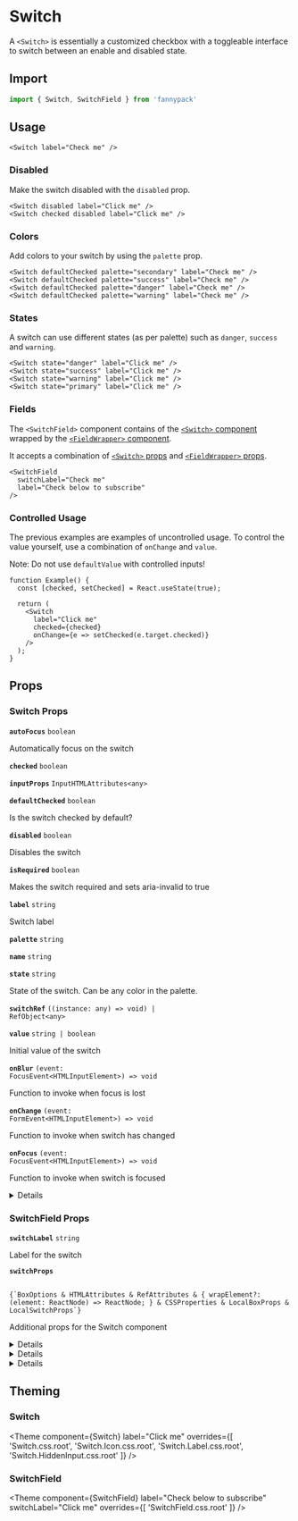 
# Switch

A `<Switch>` is essentially a customized checkbox with a toggleable interface to switch between an enable and disabled state.

## Import

```jsx
import { Switch, SwitchField } from 'fannypack'
```

## Usage

```jsx-live
<Switch label="Check me" />
```

### Disabled

Make the switch disabled with the `disabled` prop.

```jsx-live
<Switch disabled label="Click me" />
<Switch checked disabled label="Click me" />
```

### Colors

Add colors to your switch by using the `palette` prop.

```jsx-live
<Switch defaultChecked palette="secondary" label="Check me" />
<Switch defaultChecked palette="success" label="Check me" />
<Switch defaultChecked palette="danger" label="Check me" />
<Switch defaultChecked palette="warning" label="Check me" />
```

### States

A switch can use different states (as per palette) such as `danger`, `success` and `warning`.

```jsx-live
<Switch state="danger" label="Click me" />
<Switch state="success" label="Click me" />
<Switch state="warning" label="Click me" />
<Switch state="primary" label="Click me" />
```

### Fields

The `<SwitchField>` component contains of the [`<Switch>` component](#input) wrapped by the [`<FieldWrapper>` component](/form/fieldwrapper).

It accepts a combination of [`<Switch>` props](/form/switch/#props) and [`<FieldWrapper>` props](/form/field-wrapper/#props).

```jsx-live
<SwitchField
  switchLabel="Check me"
  label="Check below to subscribe"
/>
```

### Controlled Usage

The previous examples are examples of uncontrolled usage. To control the value yourself, use a combination of `onChange` and `value`.

Note: Do not use `defaultValue` with controlled inputs!

```function-live
function Example() {
  const [checked, setChecked] = React.useState(true);

  return (
    <Switch
      label="Click me"
      checked={checked}
      onChange={e => setChecked(e.target.checked)}
    />
  );
}
```

## Props

### Switch Props

<!-- Automatically generated -->

**<Code marginRight="major-1">autoFocus</Code>** <Code fontSize="150" palette="primary">boolean</Code> 

Automatically focus on the switch

<Box marginBottom="major-4" />

**<Code marginRight="major-1">checked</Code>** <Code fontSize="150" palette="primary">boolean</Code> 

<Box marginBottom="major-4" />

**<Code marginRight="major-1">inputProps</Code>** <Code fontSize="150" palette="primary">InputHTMLAttributes&#60;any&#62;</Code> 

<Box marginBottom="major-4" />

**<Code marginRight="major-1">defaultChecked</Code>** <Code fontSize="150" palette="primary">boolean</Code> 

Is the switch checked by default?

<Box marginBottom="major-4" />

**<Code marginRight="major-1">disabled</Code>** <Code fontSize="150" palette="primary">boolean</Code> 

Disables the switch

<Box marginBottom="major-4" />

**<Code marginRight="major-1">isRequired</Code>** <Code fontSize="150" palette="primary">boolean</Code> 

Makes the switch required and sets aria-invalid to true

<Box marginBottom="major-4" />

**<Code marginRight="major-1">label</Code>** <Code fontSize="150" palette="primary">string</Code> 

Switch label

<Box marginBottom="major-4" />

**<Code marginRight="major-1">palette</Code>** <Code fontSize="150" palette="primary">string</Code> 

<Box marginBottom="major-4" />

**<Code marginRight="major-1">name</Code>** <Code fontSize="150" palette="primary">string</Code> 

<Box marginBottom="major-4" />

**<Code marginRight="major-1">state</Code>** <Code fontSize="150" palette="primary">string</Code> 

State of the switch. Can be any color in the palette.

<Box marginBottom="major-4" />

**<Code marginRight="major-1">switchRef</Code>** <Code fontSize="150" palette="primary">((instance: any) =&#62; void) | RefObject&#60;any&#62;</Code> 

<Box marginBottom="major-4" />

**<Code marginRight="major-1">value</Code>** <Code fontSize="150" palette="primary">string | boolean</Code> 

Initial value of the switch

<Box marginBottom="major-4" />

**<Code marginRight="major-1">onBlur</Code>** <Code fontSize="150" palette="primary">(event: FocusEvent&#60;HTMLInputElement&#62;) =&#62; void</Code> 

Function to invoke when focus is lost

<Box marginBottom="major-4" />

**<Code marginRight="major-1">onChange</Code>** <Code fontSize="150" palette="primary">(event: FormEvent&#60;HTMLInputElement&#62;) =&#62; void</Code> 

Function to invoke when switch has changed

<Box marginBottom="major-4" />

**<Code marginRight="major-1">onFocus</Code>** <Code fontSize="150" palette="primary">(event: FocusEvent&#60;HTMLInputElement&#62;) =&#62; void</Code> 

Function to invoke when switch is focused

<Box marginBottom="major-4" />

<details><Box use="summary" marginBottom="major-2">Inherits <code><strong>Box</strong></code> props</Box>

**<Code marginRight="major-1">use</Code>**  

<Code isBlock palette="primary" fontSize="150" padding="minor-1" marginBottom="major-2">
{`string
  | (ComponentClass<any, any> & { useProps: any; })
  | (FunctionComponent<any> & { useProps: any; })`}
</Code>

<Box marginBottom="major-4" />

**<Code marginRight="major-1">className</Code>** <Code fontSize="150" palette="primary">string</Code> 

<Box marginBottom="major-4" />

**<Code marginRight="major-1">children</Code>**  

<Code isBlock palette="primary" fontSize="150" padding="minor-1" marginBottom="major-2">
{`string
  | number
  | boolean
  | {}
  | ReactElement<any, string
  | ((props: any) => ReactElement<any, string
  | ...
  | (new (props: any) => Component<any, any, any>)>)
  | (new (props: any) => Component<any, any, any>)>
  | ReactNodeArray
  | ReactPortal
  | ((props: BoxProps) => ReactNode)`}
</Code>

<Box marginBottom="major-4" />

**<Code marginRight="major-1">altitude</Code>** <Code fontSize="150" palette="primary">string</Code> 

<Box marginBottom="major-4" />

**<Code marginRight="major-1">variant</Code>** <Code fontSize="150" palette="primary">string</Code> 

<Box marginBottom="major-4" />

**<Code marginRight="major-1">colorMode</Code>** <Code fontSize="150" palette="primary">string</Code> 

<Box marginBottom="major-4" />

**<Code marginRight="major-1">overrides</Code>**  

<Code isBlock palette="primary" fontSize="150" padding="minor-1" marginBottom="major-2">
{`{
  altitudes?: AltitudesThemeConfig;
  borders?: BordersThemeConfig;
  borderRadii?: BorderRadiiThemeConfig;
  breakpoints?: BreakpointsThemeConfig;
  fonts?: FontsThemeConfig;
  fontSizes?: FontSizeThemeConfig;
  ... 84 more ...;
  Template?: TemplateThemeConfig;
}`}
</Code>

<Box marginBottom="major-4" />

**<Code marginRight="major-1">elementRef</Code>** <Code fontSize="150" palette="primary">((instance: any) =&#62; void) | RefObject&#60;any&#62;</Code> 

<Box marginBottom="major-4" />

**<Code marginRight="major-1">themeKey</Code>** <Code fontSize="150" palette="primary">string</Code> 

<Box marginBottom="major-4" />

</details>
            

### SwitchField Props

<!-- Automatically generated -->

**<Code marginRight="major-1">switchLabel</Code>** <Code fontSize="150" palette="primary">string</Code> 

Label for the switch

<Box marginBottom="major-4" />

**<Code marginRight="major-1">switchProps</Code>**  

<Code isBlock palette="primary" fontSize="150" padding="minor-1" marginBottom="major-2">
{`BoxOptions & HTMLAttributes<any> & RefAttributes<any> & { wrapElement?: (element: ReactNode) => ReactNode; } & CSSProperties & LocalBoxProps & LocalSwitchProps`}
</Code>

Additional props for the Switch component

<Box marginBottom="major-4" />

<details><Box use="summary" marginBottom="major-2">Inherits <code><strong>Switch</strong></code> props</Box>

**<Code marginRight="major-1">autoFocus</Code>** <Code fontSize="150" palette="primary">boolean</Code> 

Automatically focus on the switch

<Box marginBottom="major-4" />

**<Code marginRight="major-1">checked</Code>** <Code fontSize="150" palette="primary">boolean</Code> 

<Box marginBottom="major-4" />

**<Code marginRight="major-1">inputProps</Code>** <Code fontSize="150" palette="primary">InputHTMLAttributes&#60;any&#62;</Code> 

<Box marginBottom="major-4" />

**<Code marginRight="major-1">defaultChecked</Code>** <Code fontSize="150" palette="primary">boolean</Code> 

Is the switch checked by default?

<Box marginBottom="major-4" />

**<Code marginRight="major-1">disabled</Code>** <Code fontSize="150" palette="primary">boolean</Code> 

Disables the switch

<Box marginBottom="major-4" />

**<Code marginRight="major-1">isRequired</Code>** <Code fontSize="150" palette="primary">boolean</Code> 

Makes the switch required and sets aria-invalid to true

<Box marginBottom="major-4" />

**<Code marginRight="major-1">label</Code>** <Code fontSize="150" palette="primary">string</Code> 

Switch label

<Box marginBottom="major-4" />

**<Code marginRight="major-1">palette</Code>** <Code fontSize="150" palette="primary">string</Code> 

<Box marginBottom="major-4" />

**<Code marginRight="major-1">name</Code>** <Code fontSize="150" palette="primary">string</Code> 

<Box marginBottom="major-4" />

**<Code marginRight="major-1">state</Code>** <Code fontSize="150" palette="primary">string</Code> 

State of the switch. Can be any color in the palette.

<Box marginBottom="major-4" />

**<Code marginRight="major-1">switchRef</Code>** <Code fontSize="150" palette="primary">((instance: any) =&#62; void) | RefObject&#60;any&#62;</Code> 

<Box marginBottom="major-4" />

**<Code marginRight="major-1">value</Code>** <Code fontSize="150" palette="primary">string | boolean</Code> 

Initial value of the switch

<Box marginBottom="major-4" />

**<Code marginRight="major-1">onBlur</Code>** <Code fontSize="150" palette="primary">(event: FocusEvent&#60;HTMLInputElement&#62;) =&#62; void</Code> 

Function to invoke when focus is lost

<Box marginBottom="major-4" />

**<Code marginRight="major-1">onChange</Code>** <Code fontSize="150" palette="primary">(event: FormEvent&#60;HTMLInputElement&#62;) =&#62; void</Code> 

Function to invoke when switch has changed

<Box marginBottom="major-4" />

**<Code marginRight="major-1">onFocus</Code>** <Code fontSize="150" palette="primary">(event: FocusEvent&#60;HTMLInputElement&#62;) =&#62; void</Code> 

Function to invoke when switch is focused

<Box marginBottom="major-4" />

</details>
            

<details><Box use="summary" marginBottom="major-2">Inherits <code><strong>Box</strong></code> props</Box>

**<Code marginRight="major-1">use</Code>**  

<Code isBlock palette="primary" fontSize="150" padding="minor-1" marginBottom="major-2">
{`string
  | (ComponentClass<any, any> & { useProps: any; })
  | (FunctionComponent<any> & { useProps: any; })`}
</Code>

<Box marginBottom="major-4" />

**<Code marginRight="major-1">className</Code>** <Code fontSize="150" palette="primary">string</Code> 

<Box marginBottom="major-4" />

**<Code marginRight="major-1">children</Code>**  

<Code isBlock palette="primary" fontSize="150" padding="minor-1" marginBottom="major-2">
{`string
  | number
  | boolean
  | {}
  | ReactElement<any, string
  | ((props: any) => ReactElement<any, string
  | ...
  | (new (props: any) => Component<any, any, any>)>)
  | (new (props: any) => Component<any, any, any>)>
  | ReactNodeArray
  | ReactPortal
  | ((props: BoxProps) => ReactNode)`}
</Code>

<Box marginBottom="major-4" />

**<Code marginRight="major-1">altitude</Code>** <Code fontSize="150" palette="primary">string</Code> 

<Box marginBottom="major-4" />

**<Code marginRight="major-1">variant</Code>** <Code fontSize="150" palette="primary">string</Code> 

<Box marginBottom="major-4" />

**<Code marginRight="major-1">colorMode</Code>** <Code fontSize="150" palette="primary">string</Code> 

<Box marginBottom="major-4" />

**<Code marginRight="major-1">overrides</Code>**  

<Code isBlock palette="primary" fontSize="150" padding="minor-1" marginBottom="major-2">
{`{
  altitudes?: AltitudesThemeConfig;
  borders?: BordersThemeConfig;
  borderRadii?: BorderRadiiThemeConfig;
  breakpoints?: BreakpointsThemeConfig;
  fonts?: FontsThemeConfig;
  fontSizes?: FontSizeThemeConfig;
  ... 84 more ...;
  Template?: TemplateThemeConfig;
}`}
</Code>

<Box marginBottom="major-4" />

**<Code marginRight="major-1">elementRef</Code>** <Code fontSize="150" palette="primary">((instance: any) =&#62; void) | RefObject&#60;any&#62;</Code> 

<Box marginBottom="major-4" />

**<Code marginRight="major-1">themeKey</Code>** <Code fontSize="150" palette="primary">string</Code> 

<Box marginBottom="major-4" />

</details>
            

<details><Box use="summary" marginBottom="major-2">Inherits <code><strong>FieldWrapper</strong></code> props</Box>

**<Code marginRight="major-1">description</Code>**  

<Code isBlock palette="primary" fontSize="150" padding="minor-1" marginBottom="major-2">
{`string
  | ReactElement<any, string
  | ((props: any) => ReactElement<any, string
  | ...
  | (new (props: any) => Component<any, any, any>)>)
  | (new (props: any) => Component<any, any, any>)>`}
</Code>

<Box marginBottom="major-4" />

**<Code marginRight="major-1">hint</Code>**  

<Code isBlock palette="primary" fontSize="150" padding="minor-1" marginBottom="major-2">
{`string
  | ReactElement<any, string
  | ((props: any) => ReactElement<any, string
  | ...
  | (new (props: any) => Component<any, any, any>)>)
  | (new (props: any) => Component<any, any, any>)>`}
</Code>

<Box marginBottom="major-4" />

**<Code marginRight="major-1">isOptional</Code>** <Code fontSize="150" palette="primary">boolean</Code> 

<Box marginBottom="major-4" />

**<Code marginRight="major-1">labelType</Code>** <Code fontSize="150" palette="primary">&#34;label&#34; | &#34;legend&#34;</Code> 

<Box marginBottom="major-4" />

**<Code marginRight="major-1">tooltip</Code>**  

<Code isBlock palette="primary" fontSize="150" padding="minor-1" marginBottom="major-2">
{`string
  | ReactElement<any, string
  | ((props: any) => ReactElement<any, string
  | ...
  | (new (props: any) => Component<any, any, any>)>)
  | (new (props: any) => Component<any, any, any>)>`}
</Code>

<Box marginBottom="major-4" />

**<Code marginRight="major-1">tooltipTriggerComponent</Code>**  

<Code isBlock palette="primary" fontSize="150" padding="minor-1" marginBottom="major-2">
{`ReactElement<any, string
  | ((props: any) => ReactElement<any, string
  | ...
  | (new (props: any) => Component<any, any, any>)>)
  | (new (props: any) => Component<any, any, any>)>`}
</Code>

<Box marginBottom="major-4" />

**<Code marginRight="major-1">validationText</Code>** <Code fontSize="150" palette="primary">string</Code> 

<Box marginBottom="major-4" />

</details>
            

## Theming

### Switch

<Theme
  component={Switch}
  label="Click me"
  overrides={[
    'Switch.css.root',
    'Switch.Icon.css.root',
    'Switch.Label.css.root',
    'Switch.HiddenInput.css.root'
  ]} />

### SwitchField

<Theme
  component={SwitchField}
  label="Check below to subscribe"
  switchLabel="Click me"
  overrides={[
    'SwitchField.css.root'
  ]} />
